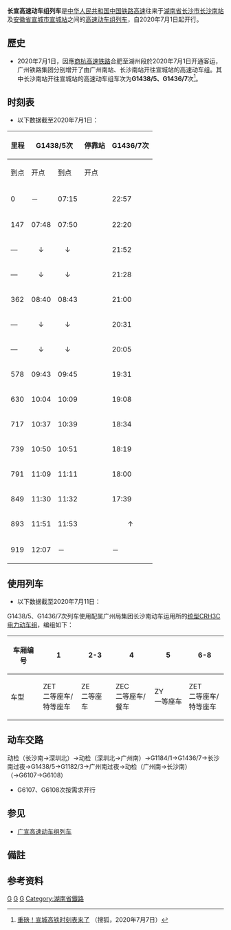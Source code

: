 {{暂定名称}}
{{Infobox CHNTrain
| 国铁列车     = 长宣高速动车组列车
| name_bgcolor = blue
| Photo = 
| Photoname = 
| 开行      = 2020年7月1日
| 铁路局    = [[广州局集团|广州局集团]]
| 客运段    = 长沙客运段
| 等级      = [[高速动车组列车|高速动车组列车]]
| 曾用车次   = 
| 目前车次   = G1438/5（长沙南往宣城）<br />G1436/7（宣城往长沙南）
| 运行区间   = [[长沙南站|长沙南站]] ↔ [[宣城站|宣城站]]
| 途径线路   = [[京广高速鐵路|京广高速鐵路]]、[[沪汉蓉快速客运通道|沪汉蓉快速客运通道]]、[[商杭高速铁路|商杭高速铁路]]
| 发车时间   = 长沙南站：07:15<br />宣城站：17:12
| 终到时间   = 长沙南站：22:57<br />宣城站：12:07
| 全程时间   = 4小时52分（G1438/5）<br/>5小时45分（G1436/7）
| 停靠 = [[岳阳东站|岳阳东站]]、[[武汉站|武汉站]]、[[金寨站|金寨站]]、<br />[[六安站|六安站]]、[[合肥南站|合肥南站]]、[[肥东站|肥东站]]、<br />[[巢湖东站|巢湖东站]]、[[芜湖站|芜湖站]]、
| 车体  = [[和谐号CRH3型电力动车组|CRH3C]]
}}

'''长宣高速动车组列车'''是[[中华人民共和国|中华人民共和国]][[中国铁路高速|中国铁路高速]]往来于[[湖南省|湖南省]][[长沙市|长沙市]][[长沙南站|长沙南站]]及[[安徽省|安徽省]][[宣城市|宣城市]][[宣城站|宣城站]]之间的[[高速动车组列车|高速动车组列车]]，自2020年7月1日起开行。

==歷史==
*2020年7月1日，因應[[商杭高速铁路|商杭高速铁路]]合肥至湖州段於2020年7月1日开通客运，广州铁路集团分别增开了由广州南站、长沙南站开往宣城站的高速动车组。其中长沙南站开往宣城站的高速动车组车次为'''G1438/5、G1436/7'''次<ref>[https://www.sohu.com/a/403794023_174500?_f=index_pagefocus_6 重磅！宣城高铁时刻表来了 ]{{Dead link}} （搜狐，2020年7月7日）</ref>。


==时刻表==
*以下数据截至2020年7月1日：
{| class="wikitable mw-collapsible mw-collapsed"
! rowspan="2"|里程
! colspan="2"|G1438/5次
! rowspan="2"|停靠站
! colspan="2"|G1436/7次
! rowspan="2"|里程
|-
!到点!!开点!!到点!!开点
|-
|0||－||07:15||{{站|长沙南}}||22:57||－||1626
|-
|147||07:48||07:50||{{站|岳阳东}}||22:20||22:22||772
|-
|—||<center>↓</center>||<center>↓</center>||{{站|赤壁北}}||21:52||21:59||685
|-
|—||<center>↓</center>||<center>↓</center>||{{站|咸宁北}}||21:28||21:38||642
|-
|362||08:40||08:43||{{站|武汉}}||21:00||21:04||557
|-
|—||<center>↓</center>||<center>↓</center>||{{站|红安西}}||20:31||20:33||489
|-
|—||<center>↓</center>||<center>↓</center>||{{站|麻城北}}||20:05||20:16||450
|-
|578||09:43||09:45||{{站|金寨}}||19:31||19:33||341
|-
|630||10:04||10:09||{{站|六安}}||19:08||19:12||289
|-
|717||10:37||10:39||{{站|合肥南}}||18:34||18:40||202
|-
|739||10:50||10:51||{{站|肥东}}||18:19||18:22||180
|-
|791||11:09||11:11||{{站|巢湖东}}||18:00||18:02||128
|-
|849||11:30||11:32||{{站|芜湖}}||17:39||17:41||70
|-
|893||11:51||11:53||{{站|湾沚南}}||<center>↑</center>||<center>↑</center>||—
|-
|919||12:07||－||{{站|宣城}}||－||17:12||0
|}

==使用列车==
*以下数据截至2020年7月11日：
G1438/5、G1436/7次列车使用配属广州局集团长沙南动车运用所的[[和谐号CRH3型电力动车组|统型CRH3C电力动车组]]，编组如下：
{| class="wikitable" style="text-align: center; font-size: small;"
!车厢编号
|1||2-3||4||5||6-8
|-
! style="width: 5%;" | 车型
| style="width: 5%;" | ZET<br />二等座车/特等座车
| style="width: 5%;" | ZE<br />二等座车
| style="width: 5%;" | ZEC<br />二等座车/餐车
| style="width: 5%;" | ZY<br />一等座车
| style="width: 5%;" | ZET<br />二等座车/特等座车
|}

==动车交路==
动检（长沙南→深圳北）→动检（深圳北→广州南）→G1184/1→G1436/7→长沙南过夜→G1438/5→G1182/3→广州南过夜→动检（广州南→长沙南）（→G6107→G6108）
*G6107、G6108次按需求开行

==参见==
*[[广宣高速动车组列车|广宣高速动车组列车]]

 
==備註==
{{noteFoot}}
 
==参考资料==
{{reflist}}
{{中国高速动车组列车车次|0}}
[[Category:中国铁路高速动车组列车车次|G]]
[[Category:中国铁路高速动车组列车车次|G]]
[[Category:中国铁路广州局集团有限公司|G]]
[[Category:湖南省鐵路|Category:湖南省鐵路]]